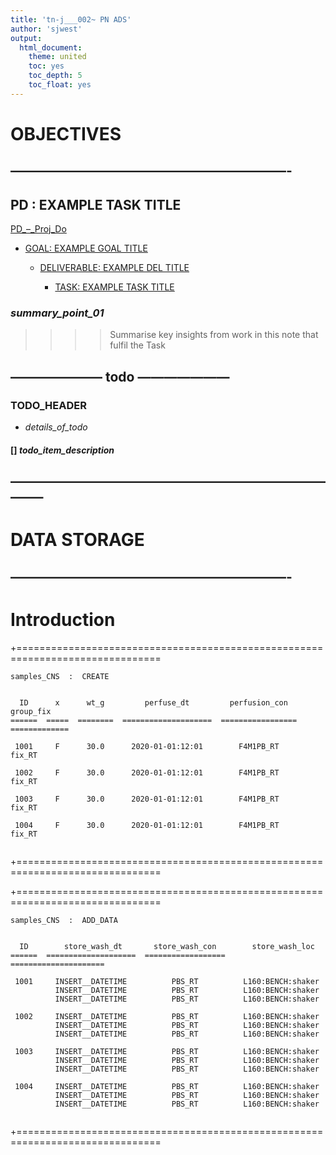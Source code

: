 ```yaml
---
title: 'tn-j___002~ PN ADS'
author: 'sjwest'
output:
  html_document:
    theme: united
    toc: yes
    toc_depth: 5
    toc_float: yes
---
```




# OBJECTIVES



----------------------------------------------------------------
----------------------------------------------------------------



## PD : EXAMPLE TASK TITLE


[PD_--_Proj_Do](../../PD_--_Proj_Do.Rmd)


* [GOAL: EXAMPLE GOAL TITLE](../../PD_--_Proj_Do.Rmd#goal-example-goal-title)

    + [DELIVERABLE: EXAMPLE DEL TITLE](../../PD_--_Proj_Do.Rmd#deliverable-example-del-title)

        - [TASK: EXAMPLE TASK TITLE](../../PD_--_Proj_Do.Rmd#task-example-task-title)



### _summary_point_01_

>>>>
>>>> Summarise key insights from work in this note that fulfil the Task
>>>>



--------------------- todo ---------------------
------------------------------------------------


### TODO_HEADER


* _details_of_todo_



#### [] _todo_item_description_



--------------------------------------------------------------------------------
--------------------------------------------------------------------------------



# DATA STORAGE


----------------------------------------------------------------
----------------------------------------------------------------



# Introduction



+===============================================================================


    samples_CNS  :  CREATE


      ID      x      wt_g         perfuse_dt         perfusion_con      group_fix    
    ======  =====  ========  ====================  =================  =============  

     1001     F      30.0      2020-01-01:12:01        F4M1PB_RT          fix_RT     
                                                                                     
     1002     F      30.0      2020-01-01:12:01        F4M1PB_RT          fix_RT     
                                                                                     
     1003     F      30.0      2020-01-01:12:01        F4M1PB_RT          fix_RT     
                                                                                     
     1004     F      30.0      2020-01-01:12:01        F4M1PB_RT          fix_RT     
                                                                                     

+===============================================================================


+===============================================================================


    samples_CNS  :  ADD_DATA


      ID        store_wash_dt       store_wash_con        store_wash_loc     
    ======  ====================  ==================  =====================  

     1001     INSERT__DATETIME          PBS_RT          L160:BENCH:shaker    
              INSERT__DATETIME          PBS_RT          L160:BENCH:shaker    
              INSERT__DATETIME          PBS_RT          L160:BENCH:shaker    
                                                                             
     1002     INSERT__DATETIME          PBS_RT          L160:BENCH:shaker    
              INSERT__DATETIME          PBS_RT          L160:BENCH:shaker    
              INSERT__DATETIME          PBS_RT          L160:BENCH:shaker    
                                                                             
     1003     INSERT__DATETIME          PBS_RT          L160:BENCH:shaker    
              INSERT__DATETIME          PBS_RT          L160:BENCH:shaker    
              INSERT__DATETIME          PBS_RT          L160:BENCH:shaker    
                                                                             
     1004     INSERT__DATETIME          PBS_RT          L160:BENCH:shaker    
              INSERT__DATETIME          PBS_RT          L160:BENCH:shaker    
              INSERT__DATETIME          PBS_RT          L160:BENCH:shaker    
                                                                             

+===============================================================================






























